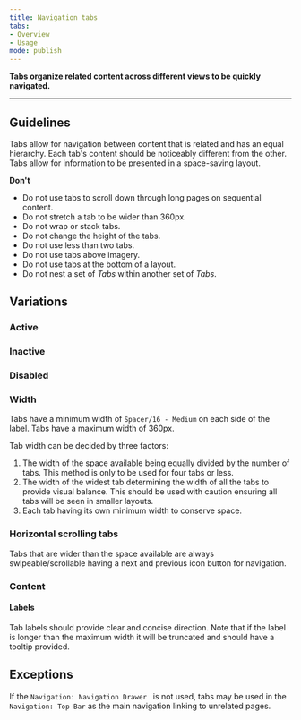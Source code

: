 ```yaml
---
title: Navigation tabs
tabs: 
- Overview
- Usage
mode: publish
---
```



**Tabs organize related content across different views to be quickly navigated.**
<!--One to two sentences as an introduction to the component-->

***

## Guidelines
<!--List how to use it, sizes, widths, grid interactions, color allowances -->
Tabs allow for navigation between content that is related and has an equal hierarchy. Each tab's content should be noticeably different from the other. Tabs allow for information to be presented in a space-saving layout. 


**Don't**
<!--Bullet point list if needed -->

* Do not use tabs to scroll down through long pages on sequential content. 
* Do not stretch a tab to be wider than 360px. 
* Do not wrap or stack tabs. 
* Do not change the height of the tabs. 
* Do not use less than two tabs. 
* Do not use tabs above imagery. 
* Do not use tabs at the bottom of a layout. 
* Do not nest a set of _Tabs_ within another set of _Tabs_.


## Variations 

### Active  
<Embed url="https://www.figma.com/file/0bGXR2sCwMVSDNyyzu5BXrO5/Desktop-UI?node-id=256%3A4" />  

### Inactive  
<Embed url="https://www.figma.com/file/0bGXR2sCwMVSDNyyzu5BXrO5/Desktop-UI?node-id=256%3A59" />  

### Disabled  
<Embed url="https://www.figma.com/file/0bGXR2sCwMVSDNyyzu5BXrO5/Desktop-UI?node-id=256%3A108" />  

<!--One ### heading per frame in Figma, explaining each component in that frame. One 'content' section per variation if needed -->

### Width

Tabs have a minimum width of `Spacer/16 - Medium` on each side of the label. Tabs have a maximum width of 360px.

Tab width can be decided by three factors:

1. The width of the space available being equally divided by the number of tabs. This method is only to be used for four tabs or less. 
2. The width of the widest tab determining the width of all the tabs to provide visual balance. This should be used with caution ensuring all tabs will be seen in smaller layouts. 
3. Each tab having its own minimum width to conserve space. 


### Horizontal scrolling tabs

Tabs that are wider than the space available are always swipeable/scrollable having a next and previous icon button for navigation.



### Content


#### Labels

Tab labels should provide clear and concise direction. 
Note that if the label is longer than the maximum width it will be truncated and should have a tooltip provided.



## Exceptions

If the `Navigation: Navigation Drawer ` is not used, tabs may be used in the `Navigation: Top Bar` as the main navigation linking to unrelated pages. 
